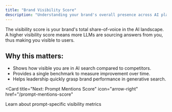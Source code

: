 ```yaml
---
title: "Brand Visibility Score"
description: "Understanding your brand's overall presence across AI platforms"
---
```


The visibility score is your brand's total share-of-voice in the AI landscape. A higher visibility score means more LLMs are sourcing answers from you, thus making you visible to users.

## Why this matters:

* Shows how visible you are in AI search compared to competitors.  
* Provides a single benchmark to measure improvement over time.  
* Helps leadership quickly grasp brand performance in generative search.

<Card
  title="Next: Prompt Mentions Score"
  icon="arrow-right"
  href="/prompt-mentions-score"
>
  Learn about prompt-specific visibility metrics
</Card>
